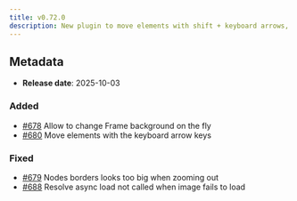 ```yaml
---
title: v0.72.0
description: New plugin to move elements with shift + keyboard arrows, support to change Frame background, fix nodes stroke scaling issues and some other minor bugfixes
---
```


## Metadata

- **Release date**: 2025-10-03

### Added

- [#678](https://github.com/InditexTech/weavejs/issues/678) Allow to change Frame background on the fly
- [#680](https://github.com/InditexTech/weavejs/issues/680) Move elements with the keyboard arrow keys

### Fixed

- [#679](https://github.com/InditexTech/weavejs/issues/679) Nodes borders looks too big when zooming out
- [#688](https://github.com/InditexTech/weavejs/issues/688) Resolve async load not called when image fails to load
